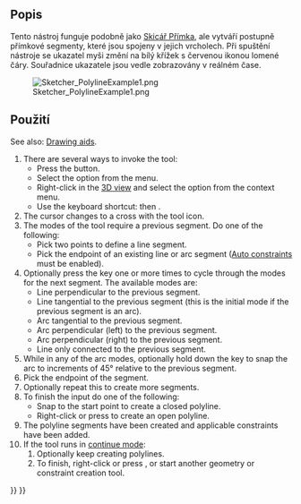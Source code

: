 <languages/>

{{Docnav
|[[Sketcher_CreatePoint|Point]]
|[[Sketcher_CreateLine|Line]]
|[[Sketcher_Workbench|Sketcher]]
|IconL=Sketcher_CreatePoint.svg
|IconR=Sketcher_CreateLine.svg
|IconC=Workbench_Sketcher.svg
}}

<div class="mw-translate-fuzzy">
{{GuiCommand/cs|Name=Sketcher CreatePolyline|Name/cs=Skicář Lomená čára|Workbenches=[[Sketcher Workbench/cs|Skicář]]|MenuLocation=Náčrt → Skicář Konstrukce → Vytvořit Lomenou čáru|SeeAlso=[[Sketcher CreateLine/cs|Skicář Přímka]]}}
</div>

<span id="Description"></span>
==Popis==

<div class="mw-translate-fuzzy">
Tento nástroj funguje podobně jako [[Sketcher CreateLine/cs|Skicář Přímka]], ale vytváří postupně přímkové segmenty, které jsou spojeny v jejich vrcholech.
Při spuštění nástroje se ukazatel myši změní na bílý křížek s červenou ikonou lomené čáry.
Souřadnice ukazatele jsou vedle zobrazovány v reálném čase.
</div>

[[Image:Sketcher_PolylineExample1.png]]

{{Caption|Polyline started with a line, a tangent arc, a perpendicular arc then a tangent line.}}

<span id="Usage"></span>
<div class="mw-translate-fuzzy">
==Použití==
</div>

See also: [[Sketcher_Workbench#Drawing_aids|Drawing aids]].

# There are several ways to invoke the tool:
#* Press the {{Button|[[Image:Sketcher_CreatePolyline.svg|16px]] [[Sketcher_CreatePolyline|Create polyline]]}} button.
#* Select the {{MenuCommand|Sketcher → Sketcher geometries → [[Image:Sketcher_CreatePolyline.svg|16px]] Create polyline}} option from the menu.
#* Right-click in the [[3D_view|3D view]] and select the {{MenuCommand|[[Image:Sketcher_CreatePolyline.svg|16px]] Create polyline}} option from the context menu.
#* Use the keyboard shortcut: {{KEY|G}} then {{KEY|M}}.
# The cursor changes to a cross with the tool icon.
# The modes of the tool require a previous segment. Do one of the following:
#* Pick two points to define a line segment.
#* Pick the endpoint of an existing line or arc segment ([[Sketcher_Workbench#Auto_constraints|Auto constraints]] must be enabled).
# Optionally press the {{KEY|M}} key one or more times to cycle through the modes for the next segment. The available modes are:
#* Line perpendicular to the previous segment.
#* Line tangential to the previous segment (this is the initial mode if the previous segment is an arc).
#* Arc tangential to the previous segment.
#* Arc perpendicular (left) to the previous segment.
#* Arc perpendicular (right) to the previous segment.
#* Line only connected to the previous segment.
# While in any of the arc modes, optionally hold down the {{KEY|Ctrl}} key to snap the arc to increments of 45° relative to the previous segment.
# Pick the endpoint of the segment.
# Optionally repeat this to create more segments.
# To finish the input do one of the following:
#* Snap to the start point to create a closed polyline.
#* Right-click or press {{KEY|Esc}} to create an open polyline.
# The polyline segments have been created and applicable constraints have been added.
# If the tool runs in [[Sketcher_Workbench#Continue_modes|continue mode]]:
## Optionally keep creating polylines.
## To finish, right-click or press {{KEY|Esc}}, or start another geometry or constraint creation tool.


{{Docnav
|[[Sketcher_CreatePoint|Point]]
|[[Sketcher_CreateLine|Line]]
|[[Sketcher_Workbench|Sketcher]]
|IconL=Sketcher_CreatePoint.svg
|IconR=Sketcher_CreateLine.svg
|IconC=Workbench_Sketcher.svg
}}

{{Sketcher_Tools_navi{{#translation:}}}}
{{Userdocnavi{{#translation:}}}}